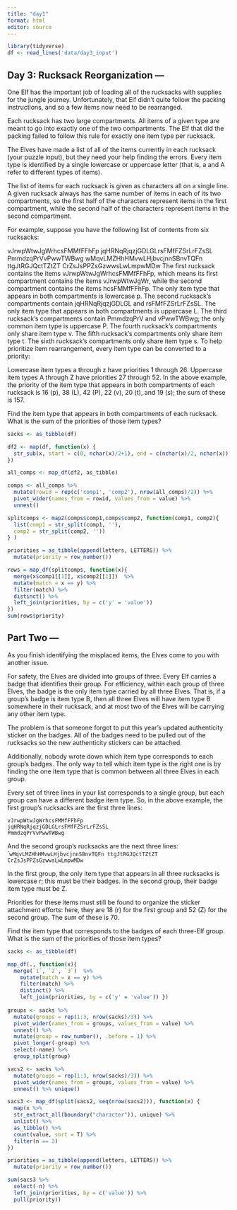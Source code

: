 ```yaml
---
title: "day1"
format: html
editor: source
---
```

```r
library(tidyverse)
df <- read_lines('data/day3_input')
```

## Day 3: Rucksack Reorganization ---
One Elf has the important job of loading all of the rucksacks with supplies for the jungle journey. Unfortunately, that Elf didn't quite follow the packing instructions, and so a few items now need to be rearranged.

Each rucksack has two large compartments. All items of a given type are meant to go into exactly one of the two compartments. The Elf that did the packing failed to follow this rule for exactly one item type per rucksack.

The Elves have made a list of all of the items currently in each rucksack (your puzzle input), but they need your help finding the errors. Every item type is identified by a single lowercase or uppercase letter (that is, a and A refer to different types of items).

The list of items for each rucksack is given as characters all on a single line. A given rucksack always has the same number of items in each of its two compartments, so the first half of the characters represent items in the first compartment, while the second half of the characters represent items in the second compartment.

For example, suppose you have the following list of contents from six rucksacks:

vJrwpWtwJgWrhcsFMMfFFhFp
jqHRNqRjqzjGDLGLrsFMfFZSrLrFZsSL
PmmdzqPrVvPwwTWBwg
wMqvLMZHhHMvwLHjbvcjnnSBnvTQFn
ttgJtRGJQctTZtZT
CrZsJsPPZsGzwwsLwLmpwMDw
The first rucksack contains the items vJrwpWtwJgWrhcsFMMfFFhFp, which means its first compartment contains the items vJrwpWtwJgWr, while the second compartment contains the items hcsFMMfFFhFp. The only item type that appears in both compartments is lowercase p.
The second rucksack's compartments contain jqHRNqRjqzjGDLGL and rsFMfFZSrLrFZsSL. The only item type that appears in both compartments is uppercase L.
The third rucksack's compartments contain PmmdzqPrV and vPwwTWBwg; the only common item type is uppercase P.
The fourth rucksack's compartments only share item type v.
The fifth rucksack's compartments only share item type t.
The sixth rucksack's compartments only share item type s.
To help prioritize item rearrangement, every item type can be converted to a priority:

Lowercase item types a through z have priorities 1 through 26.
Uppercase item types A through Z have priorities 27 through 52.
In the above example, the priority of the item type that appears in both compartments of each rucksack is 16 (p), 38 (L), 42 (P), 22 (v), 20 (t), and 19 (s); the sum of these is 157.

Find the item type that appears in both compartments of each rucksack. What is the sum of the priorities of those item types?

```r
sacks <- as_tibble(df) 

df2 <- map(df, function(x) {
  str_sub(x, start = c(0, nchar(x)/2+1), end = c(nchar(x)/2, nchar(x)))
})

all_comps <- map_df(df2, as_tibble)

comps <- all_comps %>%
  mutate(rowid = rep(c('comp1', 'comp2'), nrow(all_comps)/2)) %>%
  pivot_wider(names_from = rowid, values_from = value) %>%
  unnest()

splitcomps <- map2(comps$comp1,comps$comp2, function(comp1, comp2){
  list(comp1 = str_split(comp1, ''),
  comp2 = str_split(comp2, ''))
} )

priorities = as_tibble(append(letters, LETTERS)) %>%
  mutate(priority = row_number())

rows = map_df(splitcomps, function(x){
  merge(x$comp1[[1]], x$comp2[[1]])  %>%
  mutate(match = x == y) %>%
  filter(match) %>%
  distinct() %>%
  left_join(priorities, by = c('y' = 'value')) 
})
sum(rows$priority)

```


## Part Two ---
As you finish identifying the misplaced items, the Elves come to you with another issue.

For safety, the Elves are divided into groups of three. Every Elf carries a badge that identifies their group. For efficiency, within each group of three Elves, the badge is the only item type carried by all three Elves. That is, if a group's badge is item type B, then all three Elves will have item type B somewhere in their rucksack, and at most two of the Elves will be carrying any other item type.

The problem is that someone forgot to put this year's updated authenticity sticker on the badges. All of the badges need to be pulled out of the rucksacks so the new authenticity stickers can be attached.

Additionally, nobody wrote down which item type corresponds to each group's badges. The only way to tell which item type is the right one is by finding the one item type that is common between all three Elves in each group.

Every set of three lines in your list corresponds to a single group, but each group can have a different badge item type. So, in the above example, the first group's rucksacks are the first three lines:
```
vJrwpWtwJgWrhcsFMMfFFhFp
jqHRNqRjqzjGDLGLrsFMfFZSrLrFZsSL
PmmdzqPrVvPwwTWBwg
```

And the second group's rucksacks are the next three lines:
````
wMqvLMZHhHMvwLHjbvcjnnSBnvTQFn
ttgJtRGJQctTZtZT
CrZsJsPPZsGzwwsLwLmpwMDw
```

In the first group, the only item type that appears in all three rucksacks is lowercase r; this must be their badges. In the second group, their badge item type must be Z.

Priorities for these items must still be found to organize the sticker attachment efforts: here, they are 18 (r) for the first group and 52 (Z) for the second group. The sum of these is 70.

Find the item type that corresponds to the badges of each three-Elf group. What is the sum of the priorities of those item types?
```r
sacks <- as_tibble(df) 

map_df(., function(x){
  merge(`1`, `2`, `3`)  %>%
    mutate(match = x == y) %>%
    filter(match) %>%
    distinct() %>%
    left_join(priorities, by = c('y' = 'value')) })
  
groups <- sacks %>%
  mutate(groups = rep(1:3, nrow(sacks)/3)) %>%
  pivot_wider(names_from = groups, values_from = value) %>%
  unnest() %>%
  mutate(group = row_number(), .before = 1) %>%
  pivot_longer(-group) %>%
  select(-name) %>%
  group_split(group)

sacs2 <- sacks %>%
  mutate(groups = rep(1:3, nrow(sacks)/3)) %>%
  pivot_wider(names_from = groups, values_from = value) %>%
  unnest() %>% unique()

sacs3 <- map_df(split(sacs2, seq(nrow(sacs2))), function(x) {
  map(x %>%
  str_extract_all(boundary("character")), unique) %>%
  unlist() %>%
  as_tibble() %>% 
  count(value, sort = T) %>%
  filter(n == 3)
})

priorities = as_tibble(append(letters, LETTERS)) %>%
  mutate(priority = row_number())

sum(sacs3 %>%
  select(-n) %>%
  left_join(priorities, by = c('value')) %>%
  pull(priority))
```

